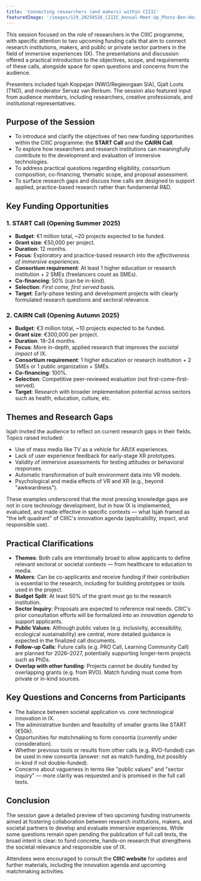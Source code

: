 ```yaml
---
title: 'Connecting researchers (and makers) within CIIIC'
featuredImage: '/images/129_20250526_CIIIC_Annual-Meet-Up_Photo-Ben-Houdijk_lr_3149.jpeg'
---
```


<Speaker
  name="Isjah Koppejan"
  title="NWO/Regieorgaan SIA"
  image="/images/speakers/Isjah-Koppejan.jpeg"
/>
<Speaker
  name="Gjalt Loots"
  title="TNO"
  image="/images/speakers/Gjalt-Loots.jpeg"
/>
<Speaker
  name="Servaz van Berkum"
  title="Moderator"
  image="/images/speakers/Servaz-van-Berkum.jpeg"
/>

This session focused on the role of researchers in the CIIIC programme, with specific attention to two upcoming funding calls that aim to connect research institutions, makers, and public or private sector partners in the field of immersive experiences (IX). The presentations and discussion offered a practical introduction to the objectives, scope, and requirements of these calls, alongside space for open questions and concerns from the audience.

Presenters included Isjah Koppejan (NWO/Regieorgaan SIA), Gjalt Loots (TNO), and moderator Servaz van Berkum. The session also featured input from audience members, including researchers, creative professionals, and institutional representatives.

## Purpose of the Session

- To introduce and clarify the objectives of two new funding opportunities within the CIIIC programme: the **START Call** and the **CAIRN Call**.
- To explore how researchers and research institutions can meaningfully contribute to the development and evaluation of immersive technologies.
- To address practical questions regarding eligibility, consortium composition, co-financing, thematic scope, and proposal assessment.
- To surface research gaps and discuss how calls are designed to support applied, practice-based research rather than fundamental R&D.

## Key Funding Opportunities

### 1. START Call (Opening Summer 2025)

- **Budget**: €1 million total, ~20 projects expected to be funded.
- **Grant size**: €50,000 per project.
- **Duration**: 12 months.
- **Focus**: Exploratory and practice-based research into the _effectiveness of immersive experiences_.
- **Consortium requirement**: At least 1 higher education or research institution + 2 SMEs (freelancers count as SMEs).
- **Co-financing**: 50% (can be in-kind).
- **Selection**: _First come, first served_ basis.
- **Target**: Early-phase testing and development projects with clearly formulated research questions and sectoral relevance.

### 2. CAIRN Call (Opening Autumn 2025)

- **Budget**: €3 million total, ~10 projects expected to be funded.
- **Grant size**: €300,000 per project.
- **Duration**: 18–24 months.
- **Focus**: More in-depth, applied research that improves the _societal impact_ of IX.
- **Consortium requirement**: 1 higher education or research institution + 2 SMEs or 1 public organization + SMEs.
- **Co-financing**: 100%.
- **Selection**: Competitive peer-reviewed evaluation (not first-come-first-served).
- **Target**: Research with broader implementation potential across sectors such as health, education, culture, etc.

## Themes and Research Gaps

Isjah invited the audience to reflect on current research gaps in their fields. Topics raised included:

- Use of mass media like TV as a vehicle for AR/IX experiences.
- Lack of user experience feedback for early-stage XR prototypes.
- Validity of immersive assessments for testing attitudes or behavioral responses.
- Automatic transformation of built environment data into VR models.
- Psychological and media effects of VR and XR (e.g., beyond "awkwardness").

These examples underscored that the most pressing knowledge gaps are not in core technology development, but in how IX is implemented, evaluated, and made effective in specific contexts — what Isjah framed as "the left quadrant" of CIIIC's innovation agenda (applicability, impact, and responsible use).

## Practical Clarifications

- **Themes**: Both calls are intentionally broad to allow applicants to define relevant sectoral or societal contexts — from healthcare to education to media.
- **Makers**: Can be co-applicants and receive funding if their contribution is essential to the research, including for building prototypes or tools used in the project.
- **Budget Split**: At least 50% of the grant must go to the research institution.
- **Sector Inquiry**: Proposals are expected to reference real needs. CIIIC's prior consultation efforts will be formalized into an _innovation agenda_ to support applicants.
- **Public Values**: Although public values (e.g. inclusivity, accessibility, ecological sustainability) are central, more detailed guidance is expected in the finalized call documents.
- **Follow-up Calls**: Future calls (e.g. PRO Call, Learning Community Call) are planned for 2026–2027, potentially supporting longer-term projects such as PhDs.
- **Overlap with other funding**: Projects cannot be doubly funded by overlapping grants (e.g. from RVO). Match funding must come from private or in-kind sources.

## Key Questions and Concerns from Participants

- The balance between societal application vs. core technological innovation in IX.
- The administrative burden and feasibility of smaller grants like START (€50k).
- Opportunities for matchmaking to form consortia (currently under consideration).
- Whether previous tools or results from other calls (e.g. RVO-funded) can be used in new consortia (answer: not as match funding, but possibly in-kind if not double-funded).
- Concerns about vagueness in terms like "public values" and "sector inquiry" — more clarity was requested and is promised in the full call texts.

## Conclusion

The session gave a detailed preview of two upcoming funding instruments aimed at fostering collaboration between research institutions, makers, and societal partners to develop and evaluate immersive experiences. While some questions remain open pending the publication of full call texts, the broad intent is clear: to fund concrete, hands-on research that strengthens the societal relevance and responsible use of IX.

Attendees were encouraged to consult the **CIIIC website** for updates and further materials, including the innovation agenda and upcoming matchmaking activities.
